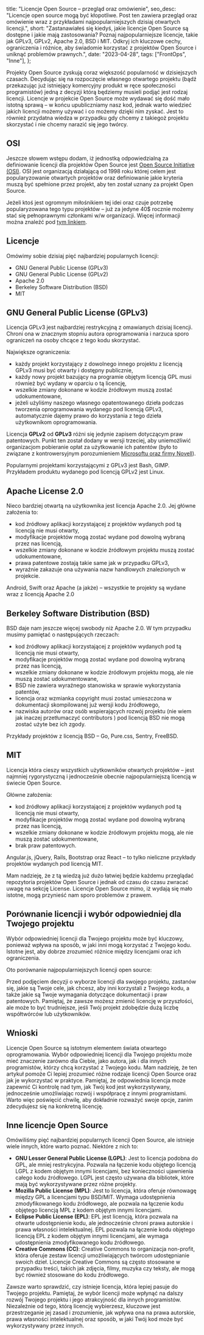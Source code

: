 
  title: "Licencje Open Source – przegląd oraz omówienie",
  seo_desc:
    "Licencje open source mogą być kłopotliwe. Post ten zawiera przegląd oraz omówienie wraz z przykładami najpopularniejszych dzisiaj otwartych licencji.",
  short:
    "Zastanawiałeś się kiedyś, jakie licencje Open Source są dostępne i jakie mają zastosowania? Poznaj najpopularniejsze licencje, takie jak GPLv3, GPLv2, Apache 2.0, BSD i MIT. Odkryj ich kluczowe cechy, ograniczenia i różnice, aby świadomie korzystać z projektów Open Source i uniknąć problemów prawnych.",
  date: "2023-04-28",
  tags: ["FrontOps", "Inne"],
};

Projekty Open Source zyskują coraz większość popularność w dzisiejszych czasach.
Decydując się na rozpoczęcie własnego otwartego projektu (bądź przekazując już istniejący komercyjny produkt w ręce społeczności programistów) jedną z decyzji
którą będziemy musieli podjąć jest rodzaj licencji.
Licencje w projekcie Open Source może wydawać się dość mało istotną sprawą – w końcu upubliczniamy nasz kod, jednak warto wiedzieć jakich licencji możemy używać i co możemy dzięki nim zyskać.
Jest to również przydatna wiedza w przypadku gdy chcemy z takiegoż projektu skorzystać i nie chcemy narazić się jego twórcy.

## OSI

Jeszcze słowem wstępu dodam, iż jednostką odpowiedzialną za definiowanie licencji dla projektów Open Source jest [Open Source Initiative (OSI)](https://opensource.org/).
OSI jest organizacją działającą od 1998 roku której celem jest popularyzowanie otwartych projektów oraz definiowanie jakie kryteria muszą być spełnione
przez projekt, aby ten został uznany za projekt Open Source.

Jeżeli ktoś jest ogromnym miłośnikiem tej idei oraz czuje potrzebę popularyzowana tego typu projektów – już za jedyne 40$ rocznie możemy stać
się pełnoprawnymi członkami w/w organizacji. Więcej informacji można znaleźć pod [tym linkiem](https://opensource.org/members).

## Licencje

Omówimy sobie dzisiaj pięć najbardziej popularnych licencji:

- GNU General Public License (GPLv3)
- GNU General Public License (GPLv2)
- Apache 2.0
- Berkeley Software Distribution (BSD)
- MIT

## GNU General Public License (GPLv3)

Licencja GPLv3 jest najbardziej restrykcyjną z omawianych dzisiaj licencji. Chroni ona w znacznym stopniu autora oprogramowania i narzuca sporo ograniczeń na osoby chcące z tego kodu skorzystać.

Największe ograniczenia:

- każdy projekt korzystający z dowolnego innego projektu z licencją GPLv3 musi być otwarty i dostępny publicznie,
- każdy nowy projekt bazujący na programie objętym licencją GPL musi również być wydany w oparciu o tą licencję,
- wszelkie zmiany dokonane w kodzie źródłowym muszą zostać udokumentowane,
- jeżeli użyliśmy naszego własnego opatentowanego dzieła podczas tworzenia oprogramowania wydanego pod licencją GPLv3, automatycznie dajemy prawo do korzystania z tego dzieła użytkownikom oprogramowania.

Licencja **GPLv2** od **GPLv3** różni się jedynie zapisem dotyczącym praw patentowych. Punkt ten został dodany w wersji trzeciej,
aby uniemożliwić organizacjom pobieranie opłat za użytkowanie ich patentów (było to związane z kontrowersyjnym porozumieniem [Microsoftu oraz firmy Novell](https://en.wikipedia.org/wiki/Novell#Agreement_with_Microsoft)).

Popularnymi projektami korzystającymi z GPLv3 jest Bash, GIMP. Przykładem produktu wydanego pod licencją GPLv2 jest Linux.

## Apache License 2.0

Nieco bardziej otwartą na użytkownika jest licencja Apache 2.0. Jej główne założenia to:

- kod źródłowy aplikacji korzystającej z projektów wydanych pod tą licencją nie musi otwarty,
- modyfikacje projektów mogą zostać wydane pod dowolną wybraną przez nas licencją,
- wszelkie zmiany dokonane w kodzie źródłowym projektu muszą zostać udokumentowane,
- prawa patentowe zostają takie same jak w przypadku GPLv3,
- wyraźnie zakazuje ona używania nazw handlowych znalezionych w projekcie.

Android, Swift oraz Apache (a jakże) – wszystkie te projekty są wydane wraz z licencją Apache 2.0

## Berkeley Software Distribution (BSD)

BSD daje nam jeszcze więcej swobody niż Apache 2.0. W tym przypadku musimy pamiętać o następujących rzeczach:

- kod źródłowy aplikacji korzystającej z projektów wydanych pod tą licencją nie musi otwarty,
- modyfikacje projektów mogą zostać wydane pod dowolną wybraną przez nas licencją,
- wszelkie zmiany dokonane w kodzie źródłowym projektu mogą, ale nie muszą zostać udokumentowane,
- BSD nie zawiera wyraźnego stanowiska w sprawie wykorzystania patentów,
- licencja oraz wzmianka copyright musi zostać umieszczona w dokumentacji skompilowanej już wersji kodu źródłowego,
- nazwiska autorów oraz osób wspierających rozwój projektu (nie wiem jak inaczej przetłumaczyć contributors ) pod licencją BSD nie mogą zostać użyte bez ich zgody.

Przykłady projektów z licencją BSD – Go, Pure.css, Sentry, FreeBSD.

## MIT

Licencja która cieszy wszystkich użytkowników otwartych projektów – jest najmniej rygorystyczną i jednocześnie obecnie najpopularniejszą licencją w świecie Open Source.

Główne założenia:

- kod źródłowy aplikacji korzystającej z projektów wydanych pod tą licencją nie musi otwarty,
- modyfikacje projektów mogą zostać wydane pod dowolną wybraną przez nas licencją,
- wszelkie zmiany dokonane w kodzie źródłowym projektu mogą, ale nie muszą zostać udokumentowane,
- brak praw patentowych.

Angular.js, jQuery, Rails, Bootstrap oraz React – to tylko nieliczne przykłady projektów wydanych pod licencją MIT.

Mam nadzieję, że z tą wiedzą już dużo łatwiej będzie każdemu przeglądać repozytoria projektów Open Source i jednak od czasu do czasu zwracać uwagę na sekcję License.
Licencje Open Source mimo, iż wydają się mało istotne, mogą przynieść nam sporo problemów z prawem.

## Porównanie licencji i wybór odpowiedniej dla Twojego projektu

Wybór odpowiedniej licencji dla Twojego projektu może być kluczowy, ponieważ wpływa na sposób, w jaki inni mogą korzystać z Twojego kodu.
Istotne jest, aby dobrze zrozumieć różnice między licencjami oraz ich ograniczenia.

Oto porównanie najpopularniejszych licencji open source:

<Table />

Przed podjęciem decyzji o wyborze licencji dla swojego projektu, zastanów się, jakie są Twoje cele, jak chcesz, aby inni korzystali z Twojego kodu,
a także jakie są Twoje wymagania dotyczące dokumentacji i praw patentowych.
Pamiętaj, że zawsze możesz zmienić licencję w przyszłości, ale może to być trudniejsze, jeśli Twój projekt zdobędzie dużą liczbę współtwórców lub użytkowników.

## Wnioski

Licencje Open Source są istotnym elementem świata otwartego oprogramowania. Wybór odpowiedniej licencji dla Twojego projektu może mieć znaczenie zarówno dla Ciebie,
jako autora, jak i dla innych programistów, którzy chcą korzystać z Twojego kodu.
Mam nadzieję, że ten artykuł pomoże Ci lepiej zrozumieć różne rodzaje licencji Open Source oraz jak je wykorzystać w praktyce.
Pamiętaj, że odpowiednia licencja może zapewnić Ci kontrolę nad tym, jak Twój kod jest wykorzystywany, jednocześnie umożliwiając rozwój i współpracę z innymi programistami.
Warto więc poświęcić chwilę, aby dokładnie rozważyć swoje opcje, zanim zdecydujesz się na konkretną licencję.

## Inne licencje Open Source

Omówiliśmy pięć najbardziej popularnych licencji Open Source, ale istnieje wiele innych, które warto poznać. Niektóre z nich to:

- **GNU Lesser General Public License (LGPL)**: Jest to licencja podobna do GPL, ale mniej restrykcyjna. Pozwala na łączenie kodu objętego licencją LGPL z kodem objętym innymi licencjami, bez konieczności ujawnienia całego kodu źródłowego. LGPL jest często używana dla bibliotek, które mają być wykorzystywane przez różne projekty.
- **Mozilla Public License (MPL)**: Jest to licencja, która oferuje równowagę między GPL a licencjami typu BSD/MIT. Wymaga udostępnienia zmodyfikowanego kodu źródłowego, ale pozwala na łączenie kodu objętego licencją MPL z kodem objętym innymi licencjami.
- **Eclipse Public License (EPL)**: EPL jest licencją, która pozwala na otwarte udostępnienie kodu, ale jednocześnie chroni prawa autorskie i prawa własności intelektualnej. EPL pozwala na łączenie kodu objętego licencją EPL z kodem objętym innymi licencjami, ale wymaga udostępnienia zmodyfikowanego kodu źródłowego.
- **Creative Commons (CC)**: Creative Commons to organizacja non-profit, która oferuje zestaw licencji umożliwiających twórcom udostępnianie swoich dzieł. Licencje Creative Commons są często stosowane w przypadku treści, takich jak zdjęcia, filmy, muzyka czy teksty, ale mogą być również stosowane do kodu źródłowego.

Zawsze warto sprawdzić, czy istnieje licencja, która lepiej pasuje do Twojego projektu. Pamiętaj, że wybór licencji może wpłynąć na dalszy rozwój Twojego projektu i jego atrakcyjność dla innych programistów. Niezależnie od tego, którą licencję wybierzesz, kluczowe jest przestrzeganie jej zasad i zrozumienie, jak wpływa ona na prawa autorskie, prawa własności intelektualnej oraz sposób, w jaki Twój kod może być wykorzystywany przez innych.
